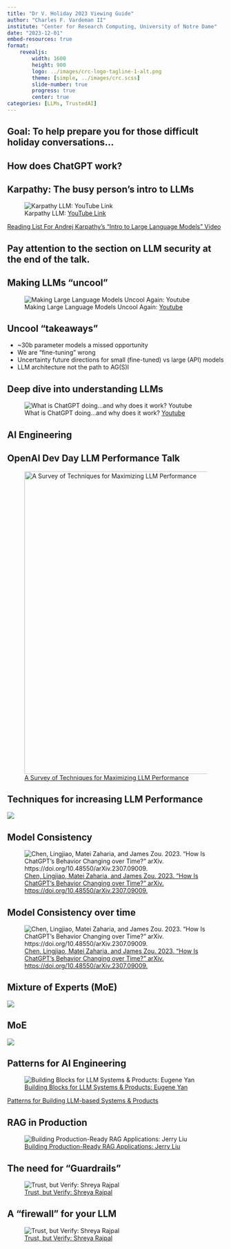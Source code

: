 ```yaml
---
title: "Dr V. Holiday 2023 Viewing Guide"
author: "Charles F. Vardeman II"
institute: "Center for Research Computing, University of Notre Dame"
date: "2023-12-01"
embed-resources: true
format: 
    revealjs:
        width: 1600
        height: 900
        logo: ../images/crc-logo-tagline-1-alt.png
        theme: [simple, ../images/crc.scss]
        slide-number: true
        progress: true
        center: true
categories: [LLMs, TrustedAI]
---
```


## Goal: To help prepare you for those difficult holiday conversations... {.center}

## How does ChatGPT work? {.center}

## Karpathy: The busy person's intro to LLMs

![Karpathy LLM: [YouTube Link](https://youtu.be/zjkBMFhNj_g?si=WKD5VwMnNWngnFr_)](./images/karpathy_llm.png)

[Reading List For Andrej Karpathy’s “Intro to Large Language Models” Video](https://blog.oxen.ai/reading-list-for-andrej-karpathys-intro-to-large-language-models-video/)

## Pay attention to the section on LLM security at the end of the talk. {.center}

## Making LLMs "uncool"
![Making Large Language Models Uncool Again: [Youtube](https://www.youtube.com/live/6LXw2beprGI?si=HA-Ng9iQ-sPRcRkK)](images/7c256be4cacd3494cafb63f3420596815afef2d0d70de769b651c9c08d12ddc2.png)


## Uncool "takeaways"
 - ~30b parameter models a missed opportunity
 - We are "fine-tuning" wrong
 - Uncertainty future directions for small (fine-tuned) vs large (API) models
 - LLM architecture not the path to AG(S)I

## Deep dive into understanding LLMs

 ![What is ChatGPT doing...and why does it work? [Youtube](https://www.youtube.com/live/flXrLGPY3SU?si=fXNPE9oehYM-vDsM)](images/31d5017c1963ff6954886e57036b9cf5b1d4b6b9fc2ae535560c9a167ec16e8b.png)


## AI Engineering {.center}

## OpenAI Dev Day LLM Performance Talk
::: {.r-stack}
![[A Survey of Techniques for Maximizing LLM Performance](https://youtu.be/ahnGLM-RC1Y?si=yEA_9l8F7_Yi-Flf)](../ai-engineering/OpenAI-performance.png){.center width="1105" height="700"}
:::

## Techniques for increasing LLM Performance

![](images/LLM-opt.png)

## Model Consistency
![[Chen, Lingjiao, Matei Zaharia, and James Zou. 2023. “How Is ChatGPT’s Behavior Changing over Time?” arXiv. https://doi.org/10.48550/arXiv.2307.09009.](https://doi.org/10.48550/arXiv.2307.09009)](images/9b948d053725829bd85153319ff85ed8b822d0fd50ff3e9f6011733f02994db4.png)

## Model Consistency over time
![[Chen, Lingjiao, Matei Zaharia, and James Zou. 2023. “How Is ChatGPT’s Behavior Changing over Time?” arXiv. https://doi.org/10.48550/arXiv.2307.09009.](https://doi.org/10.48550/arXiv.2307.09009)](images/222aa638f1a30831051df3d4f4881c5970be1d63e569b217b7e09b14c4d25e3b.png)


## Mixture of Experts (MoE)
![](images/a28acb164c439b257fee13e21b289ff262cf108fd021c6d1d3113ba505fb6188.png)

## MoE
![](images/9b8869f806d7a07ed2d12190cb5d3d60282d0fb913ff6ceab03f9c3504f1736d.png)


## Patterns for AI Engineering
![[Building Blocks for LLM Systems & Products: Eugene Yan](https://youtu.be/LzeC1AQ-U5o?si=u_B5JCQMTi6Pk7Ej)](images/12787039c2410163f4269fb8b9b552827c81f5d2935cae44b7657774995eab8d.png)

[Patterns for Building LLM-based Systems & Products](https://eugeneyan.com/writing/llm-patterns/)

## RAG in Production
![[Building Production-Ready RAG Applications: Jerry Liu](https://youtu.be/TRjq7t2Ms5I?si=QfXYHhoYO1ABeq03)](images/d9ef7754549fcc6c201727f4658384b3527b2fb23299b5e2aab4447a4bc5ab24.png)


## The need for "Guardrails"
![[Trust, but Verify: Shreya Rajpal](https://youtu.be/9-vGxMoUM9Y?si=gzSS04eYcsVz48EC)](images/6be3a72003f64902189da98d8fe5be2c9f01654aefd47260af63f70ff86b624d.png)

## A "firewall" for your LLM
![[Trust, but Verify: Shreya Rajpal](https://youtu.be/9-vGxMoUM9Y?si=gzSS04eYcsVz48EC)](images/5c17c0d1c2ba7f2828e0dc273dafff1329b43d2ad0d55694a561f3155415a6a8.png)

